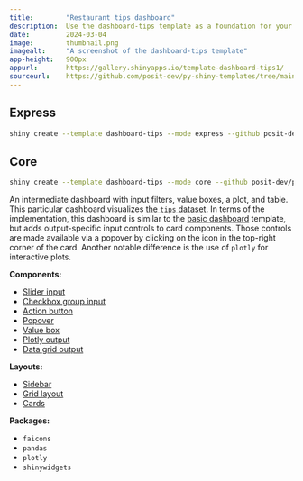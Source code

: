 ```yaml
---
title:        "Restaurant tips dashboard"
description:  Use the dashboard-tips template as a foundation for your next Shiny app.
date:         2024-03-04
image:        thumbnail.png
imagealt:     "A screenshot of the dashboard-tips template"
app-height:   900px
appurl:       https://gallery.shinyapps.io/template-dashboard-tips1/
sourceurl:    https://github.com/posit-dev/py-shiny-templates/tree/main/dashboard-tips
---
```


::: {.panel-tabset .shiny-mode-tabset  group="shiny-app-mode"}
## Express
``` bash
shiny create --template dashboard-tips --mode express --github posit-dev/py-shiny-templates
```
## Core
``` bash
shiny create --template dashboard-tips --mode core --github posit-dev/py-shiny-templates
```
:::


An intermediate dashboard with input filters, value boxes, a plot, and table.
This particular dashboard visualizes [the `tips` dataset](https://www.angela1c.com/projects/tips-project-files/part1/).
In terms of the implementation, this dashboard is similar to the [basic dashboard](/templates/dashboard-basic) template, but adds output-specific input controls to card components.
Those controls are made available via a popover by clicking on the icon in the top-right corner of the card.
Another notable difference is the use of `plotly` for interactive plots.


:::: {.grid .tags}
::: {.g-col-6 .g-col-sm-4}
**Components:**

* [Slider input](/components/inputs/slider/index.qmd)
* [Checkbox group input](/components/inputs/checkbox-group/index.qmd)
* [Action button](/components/inputs/action-button/index.qmd)
* [Popover](/api/core/ui.popover.qmd)
* [Value box](/components/outputs/value-box/index.qmd)
* [Plotly output](/components/outputs/plot-plotly/index.qmd)
* [Data grid output](/components/outputs/data-grid/index.qmd)

:::
::: {.g-col-6 .g-col-sm-4}
**Layouts:**

* [Sidebar](/layouts/sidebars)
* [Grid layout](/layouts/arrange)
* [Cards](/layouts/panels-cards/#content-divided-by-cards)

:::
::: {.g-col-6 .g-col-sm-4}
**Packages:**

* `faicons`
* `pandas`
* `plotly`
* `shinywidgets`
:::
::::
